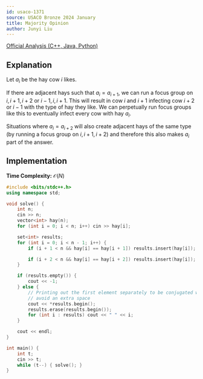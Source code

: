 ```yaml
---
id: usaco-1371
source: USACO Bronze 2024 January
title: Majority Opinion
author: Junyi Liu
---
```


[Official Analysis (C++, Java, Python)](https://usaco.org/current/data/sol_prob1_bronze_jan24.html)

## Explanation

Let $a_{i}$ be the hay cow $i$ likes.

If there are adjacent hays such that $a_{i} = a_{i+1}$, we can run a focus group on $i, i+1, i+2$ or $i-1, i, i+1$.
This will result in cow $i$ and $i+1$ infecting cow $i+2$ or $i-1$ with the type of hay they like.
We can perpetually run focus groups like this to eventually infect every cow with hay $a_{i}$.

Situations where $a_{i} = a_{i+2}$ will also create adjacent hays of the same type (by running a focus group on $i,i+1, i+2$) and therefore this also makes $a_{i}$ part of the answer.

## Implementation

**Time Complexity:** $\mathcal{O}(N)$

<LanguageSection>
<CPPSection>

```cpp
#include <bits/stdc++.h>
using namespace std;

void solve() {
	int n;
	cin >> n;
	vector<int> hay(n);
	for (int i = 0; i < n; i++) cin >> hay[i];

	set<int> results;
	for (int i = 0; i < n - 1; i++) {
		if (i + 1 < n && hay[i] == hay[i + 1]) results.insert(hay[i]);

		if (i + 2 < n && hay[i] == hay[i + 2]) results.insert(hay[i]);
	}

	if (results.empty()) {
		cout << -1;
	} else {
		// Printing out the first element separately to be conjugated with a space to
		// avoid an extra space
		cout << *results.begin();
		results.erase(results.begin());
		for (int i : results) cout << " " << i;
	}

	cout << endl;
}

int main() {
	int t;
	cin >> t;
	while (t--) { solve(); }
}
```

</CPPSection>
</LanguageSection>
